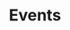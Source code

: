 ---
sidebar_position: 3
title: Events
description: learn how to use events a function and use it in Nowa

---
